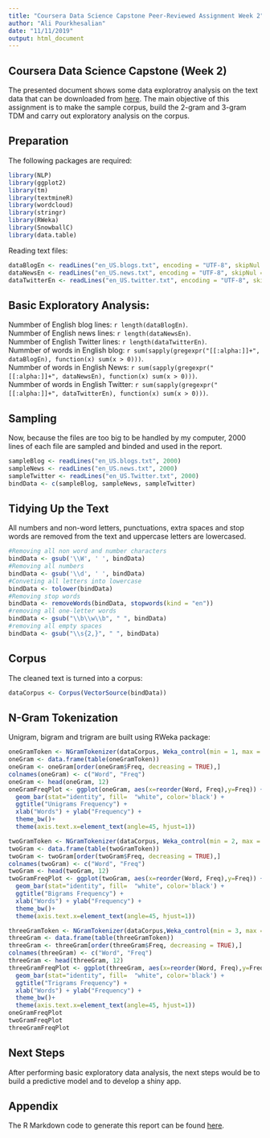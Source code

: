 ```yaml
---
title: "Coursera Data Science Capstone Peer-Reviewed Assignment Week 2"
author: "Ali Pourkhesalian"
date: "11/11/2019"
output: html_document
---
```


## Coursera Data Science Capstone (Week 2)  

The presented document shows some data exploratroy analysis on the text data that can be downloaded from [here](https://d396qusza40orc.cloudfront.net/dsscapstone/dataset/Coursera-SwiftKey.zip). 
The main objective of this assignment is to make the sample corpus, build the 2-gram and 3-gram TDM and carry out exploratory analysis on the corpus.  

## Preparation  

The following packages are required:
```r
library(NLP)
library(ggplot2)
library(tm)
library(textmineR)
library(wordcloud)
library(stringr)
library(RWeka)
library(SnowballC)
library(data.table)
```

Reading text files:  
```r
dataBlogEn <- readLines("en_US.blogs.txt", encoding = "UTF-8", skipNul = TRUE)
dataNewsEn <- readLines("en_US.news.txt", encoding = "UTF-8", skipNul = TRUE)
dataTwitterEn <- readLines("en_US.twitter.txt", encoding = "UTF-8", skipNul = TRUE)
```

## Basic Exploratory Analysis:  

Nummber of English blog lines: `r length(dataBlogEn)`.  
Nummber of English news lines: `r length(dataNewsEn)`.  
Nummber of English Twitter lines: `r length(dataTwitterEn)`.  
Nummber of words in English blog:  `r sum(sapply(gregexpr("[[:alpha:]]+", dataBlogEn), function(x) sum(x > 0)))`.  
Nummber of words in English News: `r sum(sapply(gregexpr("[[:alpha:]]+", dataNewsEn), function(x) sum(x > 0)))`.   
Nummber of words in English Twitter: `r sum(sapply(gregexpr("[[:alpha:]]+", dataTwitterEn), function(x) sum(x > 0)))`.  



## Sampling  

Now, because the files are too big to be handled by my computer, 2000 lines of each file are sampled and binded and used in the report.  

```r
sampleBlog <- readLines("en_US.blogs.txt", 2000)
sampleNews <- readLines("en_US.news.txt", 2000)
sampleTwitter <- readLines("en_US.Twitter.txt", 2000)
bindData <- c(sampleBlog, sampleNews, sampleTwitter)
```

## Tidying Up the Text

All numbers and non-word letters, punctuations, extra spaces and stop words are removed from the text and uppercase letters are lowercased.  
```r

#Removing all non word and number characters
bindData <- gsub('\\W', ' ', bindData)
#Removing all numbers
bindData <- gsub('\\d', ' ', bindData)
#Conveting all letters into lowercase
bindData <- tolower(bindData)
#Removing stop words
bindData <- removeWords(bindData, stopwords(kind = "en"))
#removing all one-letter words
bindData <- gsub("\\b\\w\\b", " ", bindData)
#removing all empty spaces
bindData <- gsub("\\s{2,}", " ", bindData)
```

## Corpus  

The cleaned text is turned into a corpus:  
```r
dataCorpus <- Corpus(VectorSource(bindData))
```

## N-Gram Tokenization

Unigram, bigram and trigram are built using RWeka package:  
```r
oneGramToken <- NGramTokenizer(dataCorpus, Weka_control(min = 1, max = 1))
oneGram <- data.frame(table(oneGramToken))
oneGram <- oneGram[order(oneGram$Freq, decreasing = TRUE),]
colnames(oneGram) <- c("Word", "Freq")
oneGram <- head(oneGram, 12) 
oneGramFreqPlot <- ggplot(oneGram, aes(x=reorder(Word, Freq),y=Freq)) + 
  geom_bar(stat="identity", fill=  "white", color='black') + 
  ggtitle("Unigrams Frequency") + 
  xlab("Words") + ylab("Frequency") + 
  theme_bw()+
  theme(axis.text.x=element_text(angle=45, hjust=1))

twoGramToken <- NGramTokenizer(dataCorpus, Weka_control(min = 2, max = 2))
twoGram <- data.frame(table(twoGramToken))
twoGram <- twoGram[order(twoGram$Freq, decreasing = TRUE),]
colnames(twoGram) <- c("Word", "Freq")
twoGram <- head(twoGram, 12) 
twoGramFreqPlot <- ggplot(twoGram, aes(x=reorder(Word, Freq),y=Freq)) + 
  geom_bar(stat="identity", fill=  "white", color='black') + 
  ggtitle("Bigrams Frequency") + 
  xlab("Words") + ylab("Frequency") + 
  theme_bw()+
  theme(axis.text.x=element_text(angle=45, hjust=1))

threeGramToken <- NGramTokenizer(dataCorpus,Weka_control(min = 3, max = 3))
threeGram <- data.frame(table(threeGramToken))
threeGram <- threeGram[order(threeGram$Freq, decreasing = TRUE),]
colnames(threeGram) <- c("Word", "Freq")
threeGram <- head(threeGram, 12) 
threeGramFreqPlot <- ggplot(threeGram, aes(x=reorder(Word, Freq),y=Freq)) + 
  geom_bar(stat="identity", fill=  "white", color='black') + 
  ggtitle("Trigrams Frequency") + 
  xlab("Words") + ylab("Frequency") + 
  theme_bw()+
  theme(axis.text.x=element_text(angle=45, hjust=1))
oneGramFreqPlot
twoGramFreqPlot
threeGramFreqPlot
```

## Next Steps

After performing basic exploratory data analysis, the next steps would be to build a predictive model and to develop a shiny app.  

## Appendix  

The R Markdown code to generate this report can be found [here](https://github.com/pourkhesalian/CapstoneWeek2).



